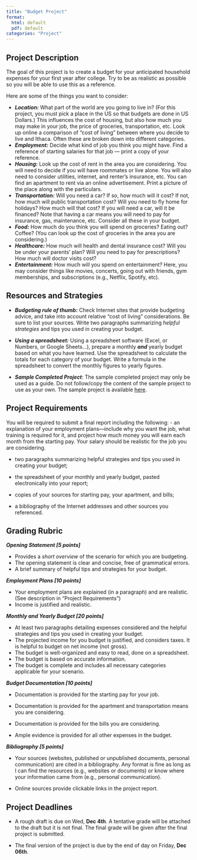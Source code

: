 ```yaml
---
title: "Budget Project"
format:
  html: default
  pdf: default
categories: "Project"
---
```


## Project Description

The goal of this project is to create a budget for your anticipated household expenses for your first year after college. Try to be as realistic as possible so you will be able to use this as a reference. 

Here are some of the things you want to consider:

- ***Location:*** What part of the world are you going to live in? (For this project, you must pick a place in the US so that budgets are done in US Dollars.) This influences the cost of housing, but also how much you may make in your job, the price of groceries, transportation, etc. Look up online a comparison of "cost of living" between where you decide to live and Ithaca. Often these are broken down into different categories.
- ***Employment:*** Decide what kind of job you think you might have. Find a reference of starting salaries for that job --- print a copy of your reference.
- ***Housing:*** Look up the cost of rent in the area you are considering. You will need to decide if you will have roommates or live alone. You will also need to consider utilities, internet, and renter's insurance, etc.
You can find an apartment to rent via an online advertisement. Print a picture of the place along with the particulars.
- ***Transportation:*** Will you need a car? If so, how much will it cost? If not, how much will public transportation cost? Will you need to fly home for holidays? How much will that cost? If you will need a car, will it be financed? Note that having a car means you will need to pay for insurance, gas, maintenance, etc. Consider all these in your budget.
- ***Food:*** How much do you think you will spend on groceries? Eating out? Coffee? (You can look up the cost of groceries in the area you are considering.)
- ***Healthcare:*** How much will health and dental insurance cost? Will you be under your parents' plan? Will you need to pay for prescriptions? How much will doctor visits cost?
- ***Entertainment:*** How much will you spend on entertainment? Here, you may consider things like movies, concerts, going out with friends, gym memberships, and subscriptions (e.g., Netflix, Spotify, etc).


## Resources and Strategies

- ***Budgeting rule of thumb:*** Check Internet sites that provide budgeting advice, and take into account relative "cost of living" considerations. Be sure to list your sources. Write two paragraphs summarizing *helpful strategies* and tips you used in creating your budget.
- ***Using a spreadsheet:*** Using a spreadsheet software (Excel, or Numbers, or Google Sheets...), prepare a monthly ***and*** yearly budget based on what you have learned. Use the spreadsheet to calculate the totals for each category of your budget. Write a formula in the spreadsheet to convert the monthly figures to yearly figures.

- ***Sample Completed Project***: The sample completed project may only be used as a guide. Do not follow/copy the content of the sample project to use as your own. The sample project is available [here](https://drive.google.com/file/d/123W7Kawkq8L_xifyXLOceulB0omtDy4l/view?usp=sharing). 


## Project Requirements

You will be required to submit a final report including the following:
- an explanation of your employment plans---include why you want the job, what training is required for it, and project how much money you will earn each month from the starting pay. Your salary should be realistic for the job you are considering.

- two paragraphs summarizing helpful strategies and tips you used in creating your budget;

- the spreadsheet of your monthly and yearly budget, pasted electronically into your report; 

- copies of your sources for starting pay, your apartment, and bills;
- a bibliography of the Internet addresses and other sources you referenced.

## Grading Rubric

***Opening Statement [5 points]***

- Provides a *short overview* of the scenario for which you are budgeting.
- The opening statement is clear and concise, free of grammatical errors.
- A brief summary of helpful tips and strategies for your budget.

***Employment Plans [10 points]***

- Your employment plans are explained (in a paragraph) and are realistic. (See description in "Project Requirements")
- Income is justified and realistic.

***Monthly and Yearly Budget [20 points]***

- At least two paragraphs detailing expenses considered and the helpful strategies and tips you used in creating your budget.
- The projected income for you budget is justified, and considers taxes. It is helpful to budget on net income (not gross).
- The budget is well-organized and easy to read, done on a spreadsheet.
- The budget is based on accurate information.
- The budget is complete and includes all necessary categories applicable for your scenario.

***Budget Documentation [10 points]***

- Documentation is provided for the starting pay for your job.

- Documentation is provided for the apartment and transportation means you are considering.

- Documentation is provided for the bills you are considering.

- Ample evidence is provided for all other expenses in the budget.

***Bibliography [5 points]***

- Your sources (websites, published or unpublished documents, personal communication) are cited in a bibliography. Any format is fine as long as I can find the resources (e.g., websites or documents) or know where your information came from (e.g., personal communication).

- Online sources provide clickable links in the project report.

## Project Deadlines

- A rough draft is due on Wed, **Dec 4th**. A tentative grade will be attached to the draft but it is not final. The final grade will be given after the final project is submitted.

- The final version of the project is due by the end of day on Friday, **Dec 06th**.

